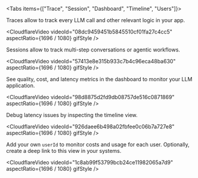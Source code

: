 
<Tabs items={["Trace", "Session", "Dashboard", "Timeline", "Users"]}>
<Tab>

Traces allow to track every LLM call and other relevant logic in your app.

<CloudflareVideo
  videoId="08dc9459451b5845510cf01fa27c4cc5"
  aspectRatio={1696 / 1080}
  gifStyle
/>

</Tab>
<Tab>

Sessions allow to track multi-step conversations or agentic workflows.

<CloudflareVideo
  videoId="57413e8e315b933c7b4c96eca48ba630"
  aspectRatio={1696 / 1080}
  gifStyle
/>

</Tab>
<Tab>

See quality, cost, and latency metrics in the dashboard to monitor your LLM application.

<CloudflareVideo
  videoId="98d8875d2fd9db08757de516c0871869"
  aspectRatio={1696 / 1080}
  gifStyle
/>

</Tab>
<Tab>

Debug latency issues by inspecting the timeline view.

<CloudflareVideo
  videoId="926daee6b498a02fbfee0c06b7a727e8"
  aspectRatio={1696 / 1080}
  gifStyle
/>

</Tab>
<Tab>

Add your own `userId` to monitor costs and usage for each user. Optionally, create a deep link to this view in your systems.

<CloudflareVideo
  videoId="1c8ab99f53799bcb24ce11982065a7d9"
  aspectRatio={1696 / 1080}
  gifStyle
/>

</Tab>
</Tabs>
